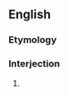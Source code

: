==English==

===Etymology===
{{rfe|en}}

===Interjection===
{{en-interj}}

# {{synonym of|en|[[damn]] [[you]]}}